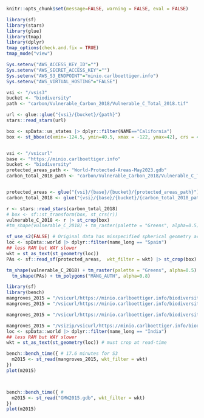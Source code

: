



```r
knitr::opts_chunk$set(message=FALSE, warning = FALSE, eval = FALSE)
```


```r
library(sf)
library(stars)
library(glue)
library(tmap)
library(dplyr)
tmap_options(check.and.fix = TRUE)
tmap_mode("view")

```

```r
Sys.setenv("AWS_ACCESS_KEY_ID"="")
Sys.setenv("AWS_SECRET_ACCESS_KEY"="")
Sys.setenv("AWS_S3_ENDPOINT"="minio.carlboettiger.info")
Sys.setenv("AWS_VIRTUAL_HOSTING"="FALSE")

vsi <- "/vsis3"
bucket <- "biodiversity"
path <- "carbon/Vulnerable_Carbon_2018/Vulnerable_C_Total_2018.tif"

url <- glue::glue("{vsi}/{bucket}/{path}")
stars::read_stars(url)

```




```r
box <- spData::us_states |> dplyr::filter(NAME=="California")
box <- st_bbox(c(xmin=-124.5, ymin=40.5, xmax = -122, ymax=42), crs = 4326)


vsi <- "/vsicurl"
base <- "https://minio.carlboettiger.info"
bucket <- "biodiversity"
protected_areas_path <- "World-Protected-Areas-May2023.gdb"
carbon_total_2018_path <- "carbon/Vulnerable_Carbon_2018/Vulnerable_C_Total_2018.tif"


protected_areas <- glue("{vsi}/{base}/{bucket}/{protected_areas_path}")
carbon_total_2018 <- glue("{vsi}/{base}/{bucket}/{carbon_total_2018_path}")


```


```r
r <- stars::read_stars(carbon_total_2018) 
# box <- sf::st_transform(box, st_crs(r))
vulnerable_C_2018 <- r |> st_crop(box)
#tm_shape(vulnerable_C_2018) + tm_raster(palette = "Greens", alpha=0.5) + tm_graticules()

```


```r

sf_use_s2(FALSE) # Original data has misspecified spherical geometry actually...
loc <- spData::world |> dplyr::filter(name_long == "Spain")
## less RAM but WAY slower
wkt = st_as_text(st_geometry(loc))
PAs <- sf::read_sf(protected_areas,  wkt_filter = wkt) |> st_crop(box)
```


```r
tm_shape(vulnerable_C_2018) + tm_raster(palette = "Greens", alpha=0.5) +
  tm_shape(PAs) + tm_polygons("MANG_AUTH", alpha=0.8)

```


```r
library(sf)
library(bench)
mangroves_2015 = "/vsicurl/https://minio.carlboettiger.info/biodiversity/mangroves/GMW2015.parquet"
mangroves_2015 = "/vsicurl/https://minio.carlboettiger.info/biodiversity/mangroves/GMW2015.fgb"

mangroves_2015 = "/vsicurl/https://minio.carlboettiger.info/biodiversity/mangroves/GMW2015.gdb"

mangroves_2015 = "/vsizip/vsicurl/https://minio.carlboettiger.info/biodiversity/mangroves/GMW_v3_2015.zip"
loc <- spData::world |> dplyr::filter(name_long == "India")
## less RAM but WAY slower
wkt = st_as_text(st_geometry(loc)) # must crop at read-time

bench::bench_time({ # 17.6 minutes for S3
  m2015 <- st_read(mangroves_2015, wkt_filter = wkt)
})
plot(m2015)



bench::bench_time({ #
  m2015 <- st_read("GMW2015.gdb", wkt_filter = wkt)
})
plot(m2015)



```

